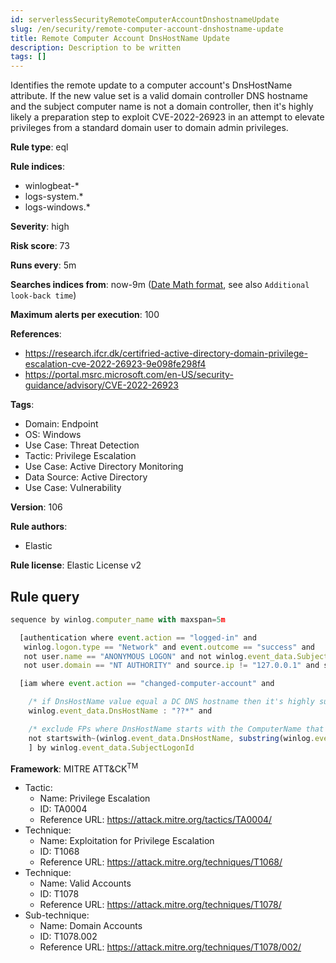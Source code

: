 ```yaml
---
id: serverlessSecurityRemoteComputerAccountDnshostnameUpdate
slug: /en/security/remote-computer-account-dnshostname-update
title: Remote Computer Account DnsHostName Update
description: Description to be written
tags: []
---
```


<div id="remote-computer-account-dnshostname-update"></div>

Identifies the remote update to a computer account's DnsHostName attribute. If the new value set is a valid domain controller DNS hostname and the subject computer name is not a domain controller, then it's highly likely a preparation step to exploit CVE-2022-26923 in an attempt to elevate privileges from a standard domain user to domain admin privileges.

**Rule type**: eql

**Rule indices**: 

* winlogbeat-*
* logs-system.*
* logs-windows.*

**Severity**: high

**Risk score**: 73

**Runs every**: 5m

**Searches indices from**: now-9m ([Date Math format](((ref))/common-options.html#date-math), see also <DocLink id="serverlessSecurityRulesUiCreate" section="set-the-rules-schedule">`Additional look-back time`</DocLink>)

**Maximum alerts per execution**: 100

**References**: 

* https://research.ifcr.dk/certifried-active-directory-domain-privilege-escalation-cve-2022-26923-9e098fe298f4
* https://portal.msrc.microsoft.com/en-US/security-guidance/advisory/CVE-2022-26923

**Tags**: 

* Domain: Endpoint
* OS: Windows
* Use Case: Threat Detection
* Tactic: Privilege Escalation
* Use Case: Active Directory Monitoring
* Data Source: Active Directory
* Use Case: Vulnerability

**Version**: 106

**Rule authors**: 

* Elastic

**Rule license**: Elastic License v2

## Rule query

```js
sequence by winlog.computer_name with maxspan=5m

  [authentication where event.action == "logged-in" and
   winlog.logon.type == "Network" and event.outcome == "success" and
   not user.name == "ANONYMOUS LOGON" and not winlog.event_data.SubjectUserName : "*$" and
   not user.domain == "NT AUTHORITY" and source.ip != "127.0.0.1" and source.ip !="::1"] by winlog.event_data.TargetLogonId

  [iam where event.action == "changed-computer-account" and

    /* if DnsHostName value equal a DC DNS hostname then it's highly suspicious */
    winlog.event_data.DnsHostName : "??*" and

    /* exclude FPs where DnsHostName starts with the ComputerName that was changed */
    not startswith~(winlog.event_data.DnsHostName, substring(winlog.event_data.TargetUserName, 0, length(winlog.event_data.TargetUserName) - 1))
    ] by winlog.event_data.SubjectLogonId

```

**Framework**: MITRE ATT&CK<sup>TM</sup>

* Tactic:
    * Name: Privilege Escalation
    * ID: TA0004
    * Reference URL: https://attack.mitre.org/tactics/TA0004/
* Technique:
    * Name: Exploitation for Privilege Escalation
    * ID: T1068
    * Reference URL: https://attack.mitre.org/techniques/T1068/
* Technique:
    * Name: Valid Accounts
    * ID: T1078
    * Reference URL: https://attack.mitre.org/techniques/T1078/
* Sub-technique:
    * Name: Domain Accounts
    * ID: T1078.002
    * Reference URL: https://attack.mitre.org/techniques/T1078/002/

